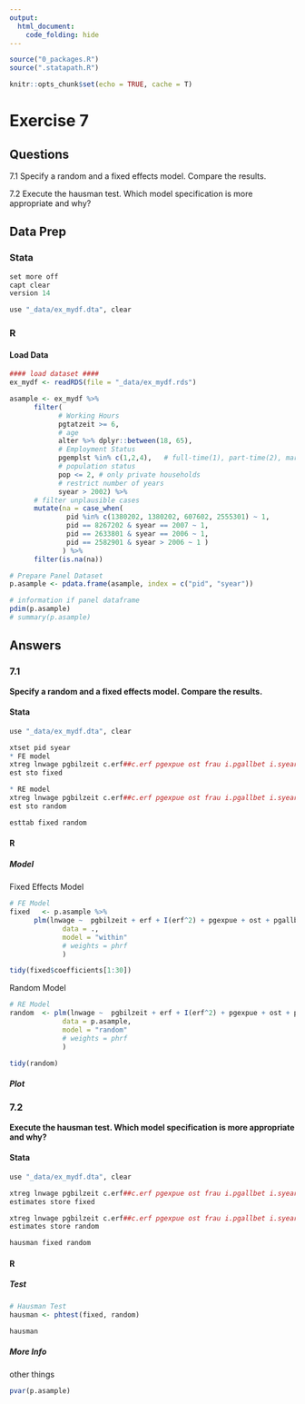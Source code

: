 ```yaml
---
output:
  html_document:
    code_folding: hide
---
```



```r
source("0_packages.R")
source(".statapath.R")

knitr::opts_chunk$set(echo = TRUE, cache = T)

```

# Exercise 7 {.tabset}
## Questions

7.1 Specify a random and a fixed effects model. Compare the results.

7.2 Execute the hausman test. Which model specification is more appropriate and why?

## Data Prep {.tabset}
### Stata
```r

set more off
capt clear
version 14

use "_data/ex_mydf.dta", clear
```
### R
#### Load Data
```r
#### load dataset ####
ex_mydf <- readRDS(file = "_data/ex_mydf.rds")

asample <- ex_mydf %>% 
      filter(
            # Working Hours
            pgtatzeit >= 6,
            # age
            alter %>% dplyr::between(18, 65),
            # Employment Status
            pgemplst %in% c(1,2,4),   # full-time(1), part-time(2), marg.-empl(4)
            # population status
            pop <= 2, # only private households
            # restrict number of years
            syear > 2002) %>%
      # filter unplausible cases
      mutate(na = case_when(
              pid %in% c(1380202, 1380202, 607602, 2555301) ~ 1,
              pid == 8267202 & syear == 2007 ~ 1,
              pid == 2633801 & syear == 2006 ~ 1,
              pid == 2582901 & syear > 2006 ~ 1 )
             ) %>% 
      filter(is.na(na))

# Prepare Panel Dataset
p.asample <- pdata.frame(asample, index = c("pid", "syear"))

# information if panel dataframe
pdim(p.asample)
# summary(p.asample)
```
## Answers {.active}
### 7.1 {.tabset}
**Specify a random and a fixed effects model. Compare the results.**


#### Stata
```r
use "_data/ex_mydf.dta", clear

xtset pid syear
* FE model
xtreg lnwage pgbilzeit c.erf##c.erf pgexpue ost frau i.pgallbet i.syear if asample==1 & syear>2002 ,   fe
est sto fixed

* RE model 
xtreg lnwage pgbilzeit c.erf##c.erf pgexpue ost frau i.pgallbet i.syear if asample==1 & syear>2002 ,  re 
est sto random

esttab fixed random
```
 
#### R {.tabset .active}
##### Model
Fixed Effects Model
```r

# FE Model
fixed   <- p.asample %>% 
      plm(lnwage ~  pgbilzeit + erf + I(erf^2) + pgexpue + ost + pgallbet + syear,
             data = ., 
             model = "within" 
             # weights = phrf
             )

tidy(fixed$coefficients[1:30])
```

Random Model
```r
# RE Model
random  <- plm(lnwage ~  pgbilzeit + erf + I(erf^2) + pgexpue + ost + pgallbet + syear,
             data = p.asample, 
             model = "random" 
             # weights = phrf
             )

tidy(random)
```


##### Plot

### 7.2 {.tabset}
**Execute the hausman test. Which model specification is more appropriate and why?**

#### Stata
```r
use "_data/ex_mydf.dta", clear

xtreg lnwage pgbilzeit c.erf##c.erf pgexpue ost frau i.pgallbet i.syear if asample==1 & syear>2002 ,   fe
estimates store fixed

xtreg lnwage pgbilzeit c.erf##c.erf pgexpue ost frau i.pgallbet i.syear if asample==1 & syear>2002 ,  re 
estimates store random

hausman fixed random
```
 
#### R {.tabset .active}
##### Test
```r
# Hausman Test
hausman <- phtest(fixed, random)

hausman
```

##### More Info
other things
```r
pvar(p.asample)
```

